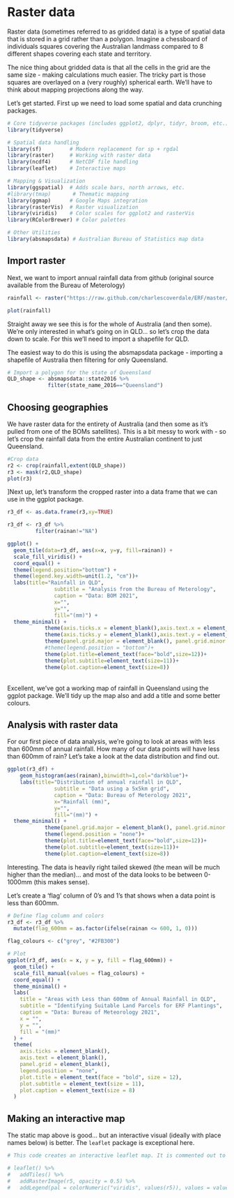 # Raster data

Raster data (sometimes referred to as gridded data) is a type of spatial data that is stored in a grid rather than a polygon. Imagine a chessboard of individuals squares covering the Australian landmass compared to 8 different shapes covering each state and territory.

The nice thing about gridded data is that all the cells in the grid are the same size - making calculations much easier. The tricky part is those squares are overlayed on a (very roughly) spherical earth. We'll have to think about mapping projections along the way.

Let's get started. First up we need to load some spatial and data crunching packages.

```r

# Core tidyverse packages (includes ggplot2, dplyr, tidyr, broom, etc.)
library(tidyverse)

# Spatial data handling
library(sf)         # Modern replacement for sp + rgdal
library(raster)     # Working with raster data
library(ncdf4)      # NetCDF file handling
library(leaflet)    # Interactive maps

# Mapping & Visualization
library(ggspatial)  # Adds scale bars, north arrows, etc.
#library(tmap)       # Thematic mapping
library(ggmap)      # Google Maps integration
library(rasterVis)  # Raster visualization
library(viridis)    # Color scales for ggplot2 and rasterVis
library(RColorBrewer) # Color palettes

# Other Utilities
library(absmapsdata) # Australian Bureau of Statistics map data

```

## Import raster

Next, we want to import annual rainfall data from github (original source available from the Bureau of Meterology)

```r
rainfall <- raster("https://raw.github.com/charlescoverdale/ERF/master/rainan.txt")

plot(rainfall)
```

Straight away we see this is for the whole of Australia (and then some). We're only interested in what's going on in QLD... so let's crop the data down to scale. For this we'll need to import a shapefile for QLD.

The easiest way to do this is using the absmapsdata package - importing a shapefile of Australia then filtering for only Queensland.

```r
# Import a polygon for the state of Queensland
QLD_shape <- absmapsdata::state2016 %>%
             filter(state_name_2016=="Queensland")

```

## Choosing geographies

We have raster data for the entirety of Australia (and then some as it's pulled from one of the BOMs satellites). This is a bit messy to work with - so let's crop the rainfall data from the entire Australian continent to just Queensland.

```r

#Crop data
r2 <- crop(rainfall,extent(QLD_shape))
r3 <- mask(r2,QLD_shape)
plot(r3)

```

]Next up, let's transform the cropped raster into a data frame that we can use in the ggplot package.

```r

r3_df <- as.data.frame(r3,xy=TRUE)

r3_df <- r3_df %>%
         filter(rainan!="NA")

ggplot() +  
  geom_tile(data=r3_df, aes(x=x, y=y, fill=rainan)) + 
  scale_fill_viridis() +
  coord_equal() +
  theme(legend.position="bottom") +
  theme(legend.key.width=unit(1.2, "cm"))+
  labs(title="Rainfall in QLD",
               subtitle = "Analysis from the Bureau of Meterology",
               caption = "Data: BOM 2021",
               x="",
               y="",
               fill="(mm)") + 
  theme_minimal() +
            theme(axis.ticks.x = element_blank(),axis.text.x = element_blank())+
            theme(axis.ticks.y = element_blank(),axis.text.y = element_blank())+
            theme(panel.grid.major = element_blank(), panel.grid.minor = element_blank())+
            #theme(legend.position = "bottom")+
            theme(plot.title=element_text(face="bold",size=12))+
            theme(plot.subtitle=element_text(size=11))+
            theme(plot.caption=element_text(size=8))

```

\
Excellent, we've got a working map of rainfall in Queensland using the ggplot package. We'll tidy up the map also and add a title and some better colours.

## Analysis with raster data

For our first piece of data analysis, we're going to look at areas with less than 600mm of annual rainfall. How many of our data points will have less than 600mm of rain? Let's take a look at the data distribution and find out.

```r

ggplot(r3_df) +
    geom_histogram(aes(rainan),binwidth=1,col="darkblue")+
    labs(title="Distribution of annual rainfall in QLD",
               subtitle = "Data using a 5x5km grid",
               caption = "Data: Bureau of Meterology 2021",
               x="Rainfall (mm)",
               y="",
               fill="(mm)") + 
  theme_minimal() +
            theme(panel.grid.major = element_blank(), panel.grid.minor = element_blank())+
            theme(legend.position = "none")+
            theme(plot.title=element_text(face="bold",size=12))+
            theme(plot.subtitle=element_text(size=11))+
            theme(plot.caption=element_text(size=8))

```

Interesting. The data is heavily right tailed skewed (the mean will be much higher than the median)... and most of the data looks to be between 0-1000mm (this makes sense).

Let's create a 'flag' column of 0's and 1's that shows when a data point is less than 600mm.

```r

# Define flag column and colors
r3_df <- r3_df %>%
  mutate(flag_600mm = as.factor(ifelse(rainan <= 600, 1, 0)))

flag_colours <- c("grey", "#2FB300")

# Plot
ggplot(r3_df, aes(x = x, y = y, fill = flag_600mm)) +  
  geom_tile() + 
  scale_fill_manual(values = flag_colours) +
  coord_equal() +
  theme_minimal() +
  labs(
    title = "Areas with Less than 600mm of Annual Rainfall in QLD",
    subtitle = "Identifying Suitable Land Parcels for ERF Plantings",
    caption = "Data: Bureau of Meteorology 2021",
    x = "",
    y = "",
    fill = "(mm)"
  ) +
  theme(
    axis.ticks = element_blank(),
    axis.text = element_blank(),
    panel.grid = element_blank(),
    legend.position = "none",
    plot.title = element_text(face = "bold", size = 12),
    plot.subtitle = element_text(size = 11),
    plot.caption = element_text(size = 8)
  )

```

## Making an interactive map

The static map above is good... but an interactive visual (ideally with place names below) is better. The `leaflet` package is exceptional here.

```r

# This code creates an interactive leaflet map. It is commented out to allow the html version of RCCD2e to render online.

# leaflet() %>%
#   addTiles() %>%
#   addRasterImage(r5, opacity = 0.5) %>%
#   addLegend(pal = colorNumeric("viridis", values(r5)), values = values(r5))

```
